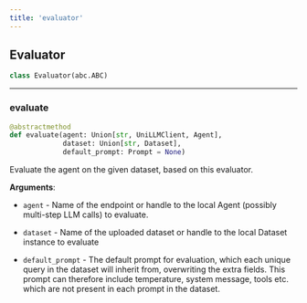 ```yaml
---
title: 'evaluator'
---
```


<a id="evaluator.Evaluator"></a>

## Evaluator

```python
class Evaluator(abc.ABC)
```

<a id="evaluator.Evaluator.evaluate"></a>

---

### evaluate

```python
@abstractmethod
def evaluate(agent: Union[str, UniLLMClient, Agent],
             dataset: Union[str, Dataset],
             default_prompt: Prompt = None)
```

Evaluate the agent on the given dataset, based on this evaluator.

**Arguments**:

- `agent` - Name of the endpoint or handle to the local Agent (possibly
  multi-step LLM calls) to evaluate.
  
- `dataset` - Name of the uploaded dataset or handle to the local Dataset
  instance to evaluate
  
- `default_prompt` - The default prompt for evaluation, which each unique query in
  the dataset will inherit from, overwriting the extra fields. This prompt can
  therefore include temperature, system message, tools etc. which are not
  present in each prompt in the dataset.

<a id="utils"></a>
